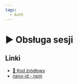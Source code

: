 ```yaml
---
tags:
  - Auth
---
```



# ▶️ Obsługa sesji

<VimeoPlayer videoId="763163896" />

## Linki

- [💾 Kod źródłowy](https://github.com/codisity/simple-auth/tree/2819c6f7cf327a95b2d9f468362ad7b1dbf4561f)
- [nano-id - npm](https://www.npmjs.com/package/nano-id)
